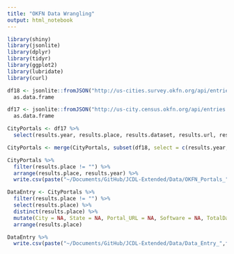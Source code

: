 ```yaml
---
title: "OKFN Data Wrangling"
output: html_notebook
---
```


```r
library(shiny)
library(jsonlite)
library(dplyr)
library(tidyr)
library(ggplot2)
library(lubridate)
library(curl)
```

```r
df18 <- jsonlite::fromJSON("http://us-cities.survey.okfn.org/api/entries.json") %>% 
  as.data.frame
```

```r
df17 <- jsonlite::fromJSON("http://us-city.census.okfn.org/api/entries.json") %>% 
  as.data.frame 
```

```r
CityPortals <- df17 %>%
  select(results.year, results.place, results.dataset, results.url, results.format, results.publisher, results.score)
```

```r
CityPortals <- merge(CityPortals, subset(df18, select = c(results.year, results.place, results.dataset, results.details, results.score)), all.x = TRUE, all.y = TRUE, stringsAsFactors = FALSE)
```

```r
CityPortals %>% 
  filter(results.place != "") %>%
  arrange(results.place, results.year) %>%
  write.csv(paste("~/Documents/GitHub/JCDL-Extended/Data/OKFN_Portals_",format(Sys.time(), "%Y-%m-%d"),".csv", sep=""))
```

```r
DataEntry <- CityPortals %>% 
  filter(results.place != "") %>%
  select(results.place) %>%
  distinct(results.place) %>%
  mutate(City = NA, State = NA, Portal_URL = NA, Software = NA, TotalDataSetsAvailable = NA, NotesDataSetsAvailable = NA, CountVettedPublicLibData = NA, TypePLDataAvailable = NA, LibraryDataCategories = NA, DateLibDataLastUpdated = NA, Notes = NA) %>%
  arrange(results.place)
```

```r
DataEntry %>%
  write.csv(paste("~/Documents/GitHub/JCDL-Extended/Data/Data_Entry_",format(Sys.time(), "%Y-%m-%d"),".csv", sep=""))
```

